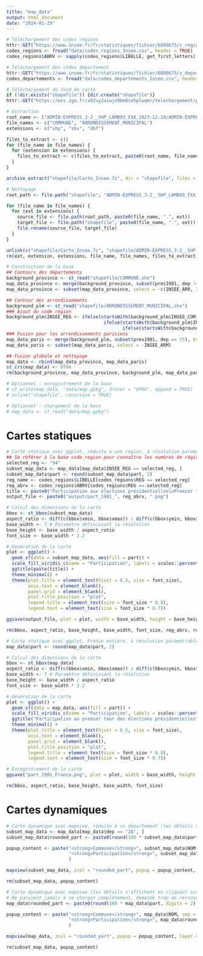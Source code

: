 ```yaml
---
title: "map_data"
output: html_document
date: "2024-01-29"
---
```



```r
# Téléchargement des codes régions
httr::GET("https://www.insee.fr/fr/statistiques/fichier/6800675/v_region_2023.csv", timeout(15), progress(), write_disk("data/codes_regions_Insee.csv", overwrite = TRUE))
codes_regions <- fread("data/codes_regions_Insee.csv", header = TRUE)
codes_regions$ABRV <- sapply(codes_regions$LIBELLE, get_first_letters)

# Téléchargement des codes département
httr::GET("https://www.insee.fr/fr/statistiques/fichier/6800675/v_departement_2023.csv", timeout(15), progress(), write_disk("data/codes_departements_Insee.csv", overwrite = TRUE))
codes_departements <- fread("data/codes_departements_Insee.csv", header = TRUE)
```


```r
# Téléchargement du fond de carte
if (!dir.exists("shapefile")) {dir.create("shapefile")}
httr::GET("https://wxs.ign.fr/x02uy2aiwjo9bm8ce5plwqmr/telechargement/prepackage/ADMINEXPRESS_SHP_TERRITOIRES_PACK_2023-12-19$ADMIN-EXPRESS_3-2__SHP_LAMB93_FXX_2023-12-19/file/ADMIN-EXPRESS_3-2__SHP_LAMB93_FXX_2023-12-19.7z", timeout(1800), progress(), write_disk("shapefile/Carto_Insee.7z", overwrite = TRUE))

# Extraction
root_name <- ("ADMIN-EXPRESS_3-2__SHP_LAMB93_FXX_2023-12-19/ADMIN-EXPRESS/1_DONNEES_LIVRAISON_2023-12-00156/ADE_3-2_SHP_LAMB93_FXX-ED2023-12-19/")
file_names <- c("COMMUNE", "ARRONDISSEMENT_MUNICIPAL")
extensions <- c("shp", "shx", "dbf")

files_to_extract <- c()
for (file_name in file_names) {
  for (extension in extensions) {
    files_to_extract <- c(files_to_extract, paste0(root_name, file_name, ".", extension))
  }
}

archive_extract("shapefile/Carto_Insee.7z", dir = "shapefile", files = files_to_extract)

# Nettoyage
root_path <- file.path("shapefile", "ADMIN-EXPRESS_3-2__SHP_LAMB93_FXX_2023-12-19", "ADMIN-EXPRESS", "1_DONNEES_LIVRAISON_2023-12-00156", "ADE_3-2_SHP_LAMB93_FXX-ED2023-12-19")

for (file_name in file_names) {
  for (ext in extensions) {
    source_file <- file.path(root_path, paste0(file_name, ".", ext))
    target_file <- file.path("shapefile", paste0(file_name, ".", ext))
    file.rename(source_file, target_file)
  }
}

unlink(c("shapefile/Carto_Insee.7z", "shapefile/ADMIN-EXPRESS_3-2__SHP_LAMB93_FXX_2023-12-19"), recursive = TRUE)
rm(ext, extension, extensions, file_name, file_names, files_to_extract, root_name, root_path, source_file, target_file)
```


```r
# Construction de la base
## Contours des départements
background_province <- st_read("shapefile/COMMUNE.shx")
map_data_province <- merge(background_province, subset(pres1981, dep != 75), by.x = "INSEE_COM", by.y = "codecommune", all.x = TRUE)
map_data_province <- subset(map_data_province, select = -c(INSEE_ARR, INSEE_CAN, INSEE_DEP, SIREN_EPCI, STATUT))

## Contour des arrondissements
background_plm <- st_read("shapefile/ARRONDISSEMENT_MUNICIPAL.shx")
### Ajout du code région
background_plm$INSEE_REG <- ifelse(startsWith(background_plm$INSEE_COM, "13"), 93,
                                    ifelse(startsWith(background_plm$INSEE_COM, "69"), 84,
                                           ifelse(startsWith(background_plm$INSEE_COM, "75"), 11, NA)))
### Fusion pour les arrondissements parisiens
map_data_paris <- merge(background_plm, subset(pres1981, dep == 75), by.x = "INSEE_ARM", by.y = "codecommune", all.x = TRUE)
map_data_paris <- subset(map_data_paris, select = -INSEE_ARM)

## Fusion globale et nettoyage
map_data <- rbind(map_data_province, map_data_paris)
st_crs(map_data) <- 9794
rm(background_province, map_data_province, background_plm, map_data_paris)
```


```r
# Optionnel : enregistrement de la base
# st_write(map_data, "data/map.gpkg", driver = "GPKG", append = TRUE)
# unlink("shapefile", recursive = TRUE)
```


```r
# Optionnel : chargement de la base
# map_data <- st_read("data/map.gpkg")
```


# Cartes statiques


```r
# Carte statique avec ggplot, réduite à une région, à résolution paramétrable
## Se référer à la base code_region pour connaître les numéros de régions
selected_reg <- "94"
subset_map_data <- map_data[map_data$INSEE_REG == selected_reg, ]
subset_map_data$part <- round(subset_map_data$part, 2)
reg_name <- codes_regions$LIBELLE[codes_regions$REG == selected_reg]
reg_abrv <- codes_regions$ABRV[codes_regions$REG == selected_reg]
title <- paste0("Participation aux élections présidentielles\nPremier tour, 1981\n", reg_name)
output_file <- paste0("output/part_1981_", reg_abrv, ".png")

# Calcul des dimensions de la carte
bbox <- st_bbox(subset_map_data)
aspect_ratio <- diff(c(bbox$xmin, bbox$xmax)) / diff(c(bbox$ymin, bbox$ymax))
base_width <- 7 # Paramètre définissant la résolution
base_height <- base_width / aspect_ratio
font_size <- base_width * 2.2

# Génération de la carte
plot <- ggplot() +
  geom_sf(data = subset_map_data, aes(fill = part)) +
  scale_fill_viridis_c(name = "Participation", labels = scales::percent_format(scale = 100)) +
  ggtitle(paste(title)) +
  theme_minimal() +
  theme(plot.title = element_text(hjust = 0.5, size = font_size),
        axis.text = element_blank(),
        panel.grid = element_blank(),
        plot.title.position = "plot",
        legend.title = element_text(size = font_size * 0.8),
        legend.text = element_text(size = font_size * 0.7))

ggsave(output_file, plot = plot, width = base_width, height = base_height, units = "in")

rm(bbox, aspect_ratio, base_height, base_width, font_size, reg_abrv, reg_name, selected_reg, subset_map_data, title)
```


```r
# Carte statique avec ggplot, France entière, à résolution paramétrable
map_data$part <- round(map_data$part, 2)

# Calcul des dimensions de la carte
bbox <- st_bbox(map_data)
aspect_ratio <- diff(c(bbox$xmin, bbox$xmax)) / diff(c(bbox$ymin, bbox$ymax))
base_width <- 7 # Paramètre définissant la résolution
base_height <- base_width / aspect_ratio
font_size <- base_width * 2.2

# Génération de la carte
plot <- ggplot() +
  geom_sf(data = map_data, aes(fill = part)) +
  scale_fill_viridis_c(name = "Participation", labels = scales::percent_format(scale = 1)) +
  ggtitle("Participation au premier tour des élections présidentielles\n1981") +
  theme_minimal() +
  theme(plot.title = element_text(hjust = 0.5, size = font_size),
        axis.text = element_blank(),
        panel.grid = element_blank(),
        plot.title.position = "plot",
        legend.title = element_text(size = font_size * 0.8),
        legend.text = element_text(size = font_size * 0.7))

# Enregistrement de la carte
ggsave("part_1981_France.png", plot = plot, width = base_width, height = base_height, units = "in")

rm(bbox, aspect_ratio, base_height, base_width, font_size)
```


# Cartes dynamiques


```r
# Carte dynamique avec mapview, réduite à un département (les détails s'affichent en cliquant sur une commune).
subset_map_data <- map_data[map_data$dep == "2A", ]
subset_map_data$rounded_part <- paste0(round(100 * subset_map_data$part, digits = 2), " %")

popup_content <- paste("<strong>Commune</strong>", subset_map_data$NOM, sep = "<br>",
                       "<strong>Participation</strong>", subset_map_data$rounded_part, ""
                       )

mapview(subset_map_data, zcol = "rounded_part", popup = popup_content, layer.name = "Participation T1 1981")

rm(subset_map_data, popup_content)
```

```r
# Carte dynamique avec mapview (les détails s'affichent en cliquant sur une commune).
# Ne parvient jamais à se charger complètement, demande trop de ressources ?
map_data$rounded_part <- paste0(round(100 * map_data$part, digits = 2), " %")

popup_content <- paste("<strong>Commune</strong>", map_data$NOM, sep = "<br>",
                       "<strong>Participation</strong>", map_data$rounded_part, ""
                       )

mapview(map_data, zcol = "rounded_part", popup = popup_content, layer.name = "Participation T1 1981")

rm(subset_map_data, popup_content)
```

